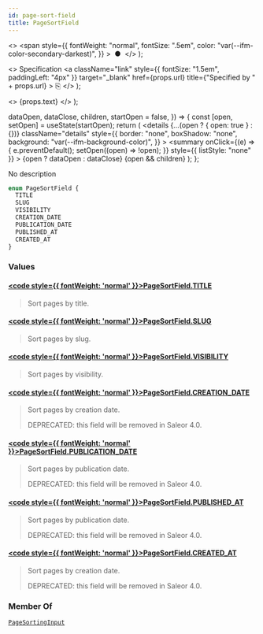 ```yaml
---
id: page-sort-field
title: PageSortField
---
```


  <>
    <span
      style={{
        fontWeight: "normal",
        fontSize: ".5em",
        color: "var(--ifm-color-secondary-darkest)",
      }}
    >
      &nbsp;●&nbsp;
    </span>
  </>
);

  <>
    Specification
    <a
      className="link"
      style={{ fontSize: "1.5em", paddingLeft: "4px" }}
      target="\_blank"
      href={props.url}
      title={"Specified by " + props.url}
    >
      ⎘
    </a>
  </>
);

  <>
    <span className={props.class}>{props.text}</span>
  </>
);


  dataOpen,
  dataClose,
  children,
  startOpen = false,
}) => {
  const [open, setOpen] = useState(startOpen);
  return (
    <details
      {...(open ? { open: true } : {})}
      className="details"
      style={{
        border: "none",
        boxShadow: "none",
        background: "var(--ifm-background-color)",
      }}
    >
      <summary
        onClick={(e) => {
          e.preventDefault();
          setOpen((open) => !open);
        }}
        style={{ listStyle: "none" }}
      >
        {open ? dataOpen : dataClose}
      </summary>
      {open && children}
    </details>
  );
};

No description

```graphql
enum PageSortField {
  TITLE
  SLUG
  VISIBILITY
  CREATION_DATE
  PUBLICATION_DATE
  PUBLISHED_AT
  CREATED_AT
}
```

### Values

#### [<code style={{ fontWeight: 'normal' }}>PageSortField.<b>TITLE</b></code>](#)

> Sort pages by title.

#### [<code style={{ fontWeight: 'normal' }}>PageSortField.<b>SLUG</b></code>](#)

> Sort pages by slug.

#### [<code style={{ fontWeight: 'normal' }}>PageSortField.<b>VISIBILITY</b></code>](#)

> Sort pages by visibility.

#### [<code style={{ fontWeight: 'normal' }}>PageSortField.<b>CREATION_DATE</b></code>](#)

> Sort pages by creation date.
>
> DEPRECATED: this field will be removed in Saleor 4.0.

#### [<code style={{ fontWeight: 'normal' }}>PageSortField.<b>PUBLICATION_DATE</b></code>](#)

> Sort pages by publication date.
>
> DEPRECATED: this field will be removed in Saleor 4.0.

#### [<code style={{ fontWeight: 'normal' }}>PageSortField.<b>PUBLISHED_AT</b></code>](#)

> Sort pages by publication date.
>
> DEPRECATED: this field will be removed in Saleor 4.0.

#### [<code style={{ fontWeight: 'normal' }}>PageSortField.<b>CREATED_AT</b></code>](#)

> Sort pages by creation date.
>
> DEPRECATED: this field will be removed in Saleor 4.0.

### Member Of

[`PageSortingInput`](../../../api-storefront/pages/inputs/page-sorting-input) <Badge class="badge badge--secondary" text="input"/>

